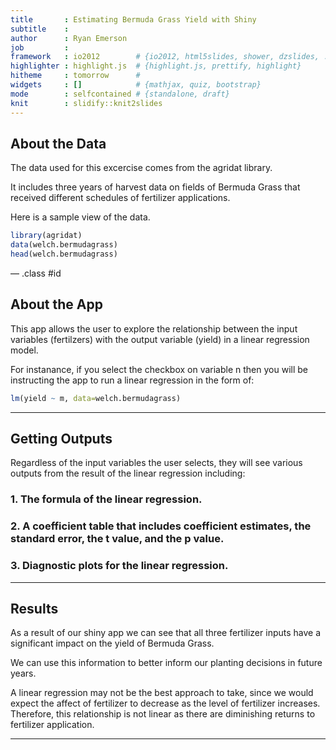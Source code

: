 ```yaml
---
title       : Estimating Bermuda Grass Yield with Shiny
subtitle    : 
author      : Ryan Emerson
job         : 
framework   : io2012        # {io2012, html5slides, shower, dzslides, ...}
highlighter : highlight.js  # {highlight.js, prettify, highlight}
hitheme     : tomorrow      # 
widgets     : []            # {mathjax, quiz, bootstrap}
mode        : selfcontained # {standalone, draft}
knit        : slidify::knit2slides
---
```


## About the Data

The data used for this excercise comes from the agridat library.

It includes three years of harvest data on fields of Bermuda Grass that received different schedules of fertilizer applications.

Here is a sample view of the data.

```r
library(agridat)
data(welch.bermudagrass)
head(welch.bermudagrass)
```

--- .class #id 

## About the App

This app allows the user to explore the relationship between the input variables (fertilzers) with the output variable (yield) in a linear regression model.

For instanance, if you select the checkbox on variable n then you will be instructing the app to run a linear regression in the form of:

```r
lm(yield ~ m, data=welch.bermudagrass)
```

---

## Getting Outputs

Regardless of the input variables the user selects, they will see various outputs from the result of the linear regression including:

### 1. The formula of the linear regression.
### 2. A coefficient table that includes coefficient estimates, the standard error, the t value, and the p value.
### 3. Diagnostic plots for the linear regression.

---

## Results

As a result of our shiny app we can see that all three fertilizer inputs have a significant impact on the yield of Bermuda Grass.

We can use this information to better inform our planting decisions in future years.

A linear regression may not be the best approach to take, since we would expect the affect of fertilizer to decrease as the level of fertilizer increases. Therefore, this relationship is not linear as there are diminishing returns to fertilizer application.

---